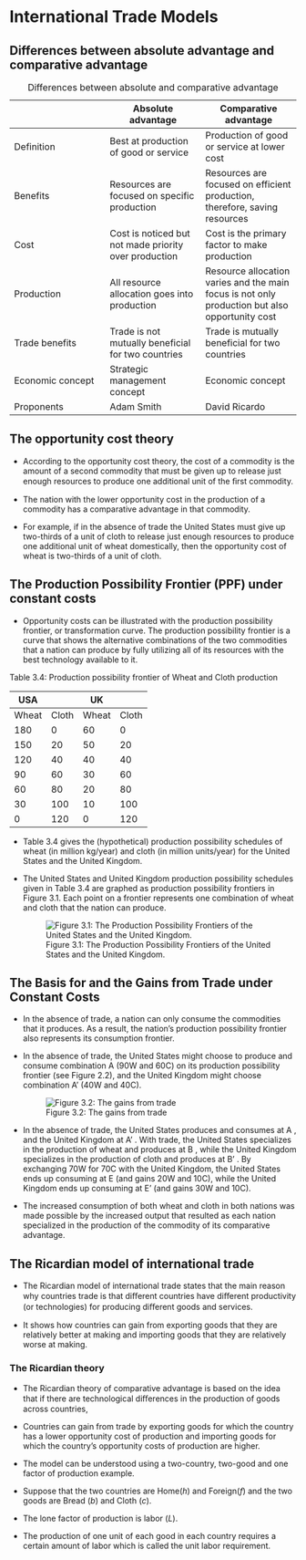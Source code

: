 # International Trade Models

## Differences between absolute advantage and comparative advantage

|   | Absolute advantage | Comparative advantage |
|------------------------|------------------------|------------------------|
| Definition | Best at production of good or service | Production of good or service at lower cost |
| Benefits | Resources are focused on specific production | Resources are focused on efficient production, therefore, saving resources |
| Cost | Cost is noticed but not made priority over production | Cost is the primary factor to make production |
| Production | All resource allocation goes into production | Resource allocation varies and the main focus is not only production but also opportunity cost |
| Trade benefits | Trade is not mutually beneficial for two countries | Trade is mutually beneficial for two countries |
| Economic concept | Strategic management concept | Economic concept |
| Proponents | Adam Smith | David Ricardo |

: Differences between absolute and comparative advantage

## The opportunity cost theory

-   According to the opportunity cost theory, the cost of a commodity is the amount of a second commodity that must be given up to release just enough resources to produce one additional unit of the ﬁrst commodity.

-   The nation with the lower opportunity cost in the production of a commodity has a comparative advantage in that commodity.

-   For example, if in the absence of trade the United States must give up two-thirds of a unit of cloth to release just enough resources to produce one additional unit of wheat domestically, then the opportunity cost of wheat is two-thirds of a unit of cloth.

## The Production Possibility Frontier (PPF) under constant costs

-   Opportunity costs can be illustrated with the production possibility frontier, or transformation curve. The production possibility frontier is a curve that shows the alternative combinations of the two commodities that a nation can produce by fully utilizing all of its resources with the best technology available to it.

Table 3.4: Production possibility frontier of Wheat and Cloth production

| USA   |       | UK    |       |
|-------|-------|-------|-------|
| Wheat | Cloth | Wheat | Cloth |
| 180   | 0     | 60    | 0     |
| 150   | 20    | 50    | 20    |
| 120   | 40    | 40    | 40    |
| 90    | 60    | 30    | 60    |
| 60    | 80    | 20    | 80    |
| 30    | 100   | 10    | 100   |
| 0     | 120   | 0     | 120   |

-   Table 3.4 gives the (hypothetical) production possibility schedules of wheat (in million kg/year) and cloth (in million units/year) for the United States and the United Kingdom.

-   The United States and United Kingdom production possibility schedules given in Table 3.4 are graphed as production possibility frontiers in Figure 3.1. Each point on a frontier represents one combination of wheat and cloth that the nation can produce.

    ![Figure 3.1: The Production Possibility Frontiers of the United States and the United Kingdom.](figures/PPF.jpg)

## The Basis for and the Gains from Trade under Constant Costs

-   In the absence of trade, a nation can only consume the commodities that it produces. As a result, the nation's production possibility frontier also represents its consumption frontier.

-   In the absence of trade, the United States might choose to produce and consume combination A (90W and 60C) on its production possibility frontier (see Figure 2.2), and the United Kingdom might choose combination A' (40W and 40C).

    ![Figure 3.2: The gains from trade](figures/gain_trade.jpg)

-   In the absence of trade, the United States produces and consumes at A , and the United Kingdom at A' . With trade, the United States specializes in the production of wheat and produces at B , while the United Kingdom specializes in the production of cloth and produces at B' . By exchanging 70W for 70C with the United Kingdom, the United States ends up consuming at E (and gains 20W and 10C), while the United Kingdom ends up consuming at E' (and gains 30W and 10C).

-   The increased consumption of both wheat and cloth in both nations was made possible by the increased output that resulted as each nation specialized in the production of the commodity of its comparative advantage.

## The Ricardian model of international trade

-   The Ricardian model of international trade states that the main reason why countries trade is that diﬀerent countries have diﬀerent productivity (or technologies) for producing diﬀerent goods and services.

-   It shows how countries can gain from exporting goods that they are relatively better at making and importing goods that they are relatively worse at making.

### The Ricardian theory

-   The Ricardian theory of comparative advantage is based on the idea that if there are technological diﬀerences in the production of goods across countries,

-   Countries can gain from trade by exporting goods for which the country has a lower opportunity cost of production and importing goods for which the country's opportunity costs of production are higher.

-   The model can be understood using a two-country, two-good and one factor of production example.

-   Suppose that the two countries are Home($h$) and Foreign($f$) and the two goods are Bread ($b$) and Cloth ($c$).

-   The lone factor of production is labor ($L$).

-   The production of one unit of each good in each country requires a certain amount of labor which is called the unit labor requirement.
